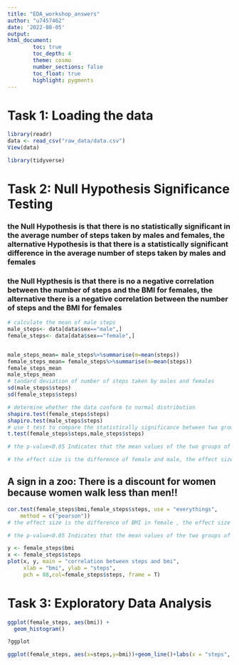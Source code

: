 ```yaml
---
title: "EDA_workshop_answers"
author: "u7457462"
date: '2022-08-05'
output: 
html_document:
        toc: true
        toc_depth: 4
        theme: cosmo
        number_sections: false
        toc_float: true
        highlight: pygments
---
```



# Task 1: Loading the data
```r

library(readr)
data <- read_csv("raw_data/data.csv")
View(data)
```

```r
library(tidyverse)
```


# Task 2: Null Hypothesis Significance Testing
### the Null Hypothesis is that there is no statistically significant in the average number of steps taken by males and females, the alternative Hypothesis is that there is a statistically significant difference in the average number of steps taken by males and females
### the Null Hypthesis is that there is no a negative correlation between the number of steps and the BMI for females, the alternative there is a negative correlation between the number of steps and the BMI for females

```r
# calculate the mean of male steps
male_steps<- data[data$sex=="male",]
female_steps<- data[data$sex=="female",]


male_steps_mean= male_steps%>%summarise(m=mean(steps))
female_steps_mean= female_steps%>%summarise(m=mean(steps))
female_steps_mean
male_steps_mean
# tandard deviation of number of steps taken by males and females
sd(male_steps$steps)
sd(female_steps$steps)
```

```r
# determine whether the data conform to normal distribution
shapiro.test(female_steps$steps)
shapiro.test(male_steps$steps)
# use t test to compare the statistically significance between two groups
t.test(female_steps$steps,male_steps$steps)

# the p-value<0.05 Indicates that the mean values of the two groups of steps are significantly different. reject the Null hypothesis, accept the alternative hypothesis.

# the effect size is the difference of female and male, the effect size confidence intervals is -1444.3903~ -800.9513, the p-value is 1.055e-11, and the exact test I used is t.test.
```
## A sign in a zoo: There is a discount for women because women walk less than men!!

```r
cor.test(female_steps$bmi,female_steps$steps, use = "everythings",
    method = c("pearson"))
# the effect size is the difference of BMI in female , the effect size confidence intervals is -0.3695032~ -0.2528646, the p-value is 2.2e-16, and the exact test I used is Pearson's product-moment correlation.

# the p-value<0.05 Indicates that the mean values of the two groups of steps are significantly different. reject the Null hypothesis, accept the alternative hypothesis. the steps are negative correlation with BMI in female.
```

```r
y <- female_steps$bmi
x <- female_steps$steps
plot(x, y, main = "correlation between steps and bmi",
     xlab = "bmi", ylab = "steps",
     pch = 88,col=female_steps$steps, frame = T)
```



# Task 3: Exploratory Data Analysis

```r
ggplot(female_steps, aes(bmi)) +
  geom_histogram()
```


```r
?ggplot
```


```r
ggplot(female_steps, aes(x=steps,y=bmi))+geom_line()+labs(x = "steps", y = "BMI") 
```


